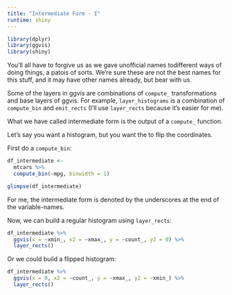 ```yaml
---
title: "Intermediate Form - I"
runtime: shiny
---
```


```r
library(dplyr)
library(ggvis)
library(shiny)
```

You'll all have to forgive us as we gave unofficial names todifferent ways of doing things, a patois of sorts. We're sure these are not the best names for this stuff, and it may have other names already, but bear with us.

Some of the layers in ggvis are combinations of `compute_` transformations and base layers of ggvis. For example, `layer_histograms` is a combination of `compute_bin` and `emit_rects` (I'll use `layer_rects` because it's easier for me).

What we have called intermediate form is the output of a `compute_` function.

Let's say you want a histogram, but you want the to flip the coordinates.

First do a `compute_bin`:

```r
df_intermediate <-
  mtcars %>%
  compute_bin(~mpg, binwidth = 1)

glimpse(df_intermediate)
```

For me, the intermediate form is denoted by the underscores at the end of the variable-names.

Now, we can build a regular histogram using `layer_rects`:

```r
df_intermediate %>%
  ggvis(x = ~xmin_, x2 = ~xmax_, y = ~count_, y2 = 0) %>%
  layer_rects()
```

Or we could build a flipped histogram:

```r
df_intermediate %>%
  ggvis(x = 0, x2 = ~count_, y = ~xmax_, y2 = ~xmin_) %>%
  layer_rects()
```

